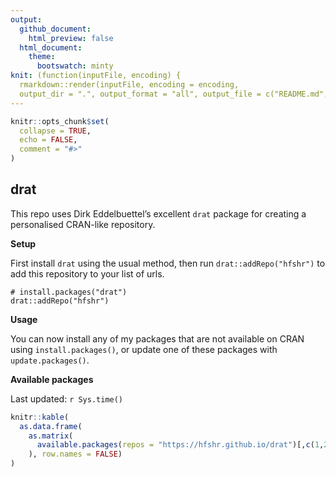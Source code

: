 ```yaml
---
output: 
  github_document: 
    html_preview: false
  html_document: 
    theme:
      bootswatch: minty
knit: (function(inputFile, encoding) {
  rmarkdown::render(inputFile, encoding = encoding,
  output_dir = ".", output_format = "all", output_file = c("README.md", "index.html")) })
---
```


<!-- README.md is generated from README.Rmd. Please edit that file -->

```r
knitr::opts_chunk$set(
  collapse = TRUE,
  echo = FALSE,
  comment = "#>"
)
```

## drat

<!-- badges: start -->
<!-- badges: end -->

This repo uses Dirk Eddelbuettel's excellent `drat` package for creating a personalised CRAN-like repository.

**Setup**

First install `drat` using the usual method, then run `drat::addRepo("hfshr")` to add this repository to your list of urls.

```
# install.packages("drat")
drat::addRepo("hfshr")
```

**Usage**

You can now install any of my packages that are not available on CRAN using `install.packages()`, or update one of these packages with `update.packages()`.


**Available packages**

Last updated: `r Sys.time()`

```r

knitr::kable(
  as.data.frame(
    as.matrix(
      available.packages(repos = "https://hfshr.github.io/drat")[,c(1,2,15)] 
    ), row.names = FALSE)
)

```



